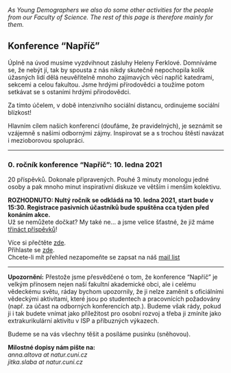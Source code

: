 *As Young Demographers we also do some other activities for the people from our Faculty of Science. The rest of this page is therefore mainly for them.*

## Konference "Napříč"
Úplně na úvod musíme vyzdvihnout zásluhy Heleny Ferklové. Domníváme se, že nebýt jí, tak by spousta z nás nikdy skutečně nepochopila kolik úžasných lidí dělá neuvěřitelně mnoho zajímavých věcí napříč katedrami, sekcemi a celou fakultou. Jsme hrdými přírodovědci a toužíme potom setkávat se s ostaními hrdými přirodovědci.  

Za tímto účelem, v době intenzivního sociální distancu, ordinujeme sociální blízkost!  

Hlavním cílem našich konferencí (doufáme, že pravidelných), je seznámit se vzájemně s našimi odbornými zájmy. Inspirovat se a s trochou štěstí navázat i mezioborovou spolupráci.  

***
### 0. ročník konference "Napříč": 10. ledna 2021
20 příspěvků. Dokonale připravených. Pouhé 3 minuty monologu jedné osoby a pak mnoho minut inspirativní diskuze ve větším i menším kolektivu.  

**ROZHODNUTO: Nultý ročník se odkládá na 10. ledna 2021, start bude v 15:30. Registrace pasivních účastníků bude spuštěna cca týden před konáním akce.**  
Už se nemůžete dočkat? My také ne... a jsme velice šťastné, že již máme [třináct příspěvků](https://youngdemographers.github.io/napric0-prispevky)!

Více si přečtěte [zde](https://drive.google.com/file/d/1T7jNMGQ6CsX1BiomOitX1GN95Y3m0or4/view?usp=sharing).  
Přihlaste se [zde](https://docs.google.com/forms/d/e/1FAIpQLScmNP5Q-oHEjIB3rXSIjVWdWfxEXyUg0Fz0Pa8tvnqDzA0i8Q/viewform).  
Chcete-li mít přehled nezapomeňte se zapsat na náš [mail list](https://docs.google.com/forms/d/e/1FAIpQLSetQ4e3fc4qpA-GR1qt7GNC6dxPjhEN3Xbbz9yuXf312E_RgQ/viewform)

***

**Upozornění:**
Přestože jsme přesvědčené o tom, že konference "Napříč" je velkým přínosem nejen naší fakultní akademické obci, ale i celému vědeckému světu, ráday bychom upozornily, že ji nelze zaměnit s oficiálními vědeckými aktivitami, které jsou po studentech a pracovnících požadovány (např. za účast na odborných konferencích atp.). Budeme však rády, pokud ji i tak budete vnímat jako příležitost pro osobní rozvoj a třeba ji zmíníte jako extrakurikulární aktivitu v ISP a příbuzných výkazech.

Budeme se na vás všechny těšit a posíláme pusinku (sněhovou).

**Milostné dopisy nám pište na:**  
*anna.altova at natur.cuni.cz*  
*jitka.slaba at natur.cuni.cz*

